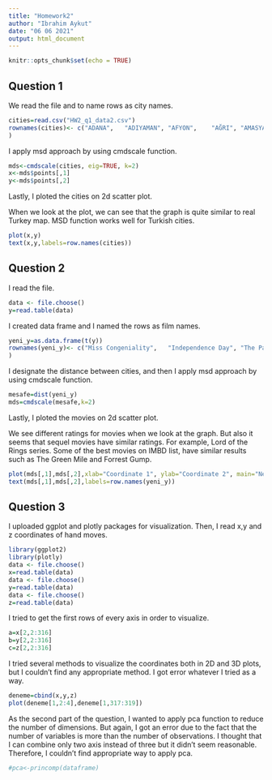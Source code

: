 ```yaml
---
title: "Homework2"
author: "Ibrahim Aykut"
date: "06 06 2021"
output: html_document
---
```


```r
knitr::opts_chunk$set(echo = TRUE)
```

## Question 1

We read the file and to name rows as city names.


```r
cities=read.csv("HW2_q1_data2.csv")
rownames(cities)<- c("ADANA",	"ADIYAMAN",	"AFYON",	"AĞRI",	"AMASYA",	"ANKARA",	"ANTALYA",	"ARTVİN",	"AYDIN",	"BALIKESİR",	"BİLECİK",	"BİNGÖL",	"BİTLİS",	"BOLU",	"BURDUR",	"BURSA",	"ÇANAKKALE",	"ÇANKIRI",	"ÇORUM",	"DENİZLİ",	"DİYARBAKIR",	"EDİRNE",	"ELAZIĞ",	"ERZİNCAN",	"ERZURUM",	"ESKİŞEHİR",	"GAZİANTEP",	"GİRESUN",	"GÜMÜŞHANE",	"HAKKARİ",	"HATAY",	"ISPARTA",	"İÇEL",	"İSTANBUL",	"İZMİR",	"KARS",	"KASTAMONU",	"KAYSERİ",	"KIRKLARELİ",	"KIRŞEHİR",	"KOCAELİ",	"KONYA",	"KÜTAHYA",	"MALATYA",	"MANİSA",	"KAHRAMANMARAŞ",	"MARDİN",	"MUĞLA",	"MUŞ",	"NEVŞEHİR",	"NİĞDE",	"ORDU",	"RİZE",	"SAKARYA",	"SAMSUN",	"SİİRT",	"SİNOP",	"SİVAS",	"TEKİRDAĞ",	"TOKAT",	"TRABZON",	"TUNCELİ",	"ŞANLIURFA",	"UŞAK",	"VAN",	"YOZGAT",	"ZONGULDAK",	"AKSARAY",	"BAYBURT",	"KARAMAN",	"KIRIKKALE",	"BATMAN",	"ŞIRNAK",	"BARTIN",	"ARDAHAN",	"IĞDIR",	"YALOVA",	"KARABÜK",	"KİLİS",	"OSMANİYE",	"DÜZCE"
)
```

I apply msd approach by using cmdscale function.

```r
mds<-cmdscale(cities, eig=TRUE, k=2)
x<-mds$points[,1]
y<-mds$points[,2]
```

Lastly, I ploted the cities on 2d scatter plot.

When we look at the plot, we can see that the graph is quite similar to real Turkey map. MSD function works well for Turkish cities.

```r
plot(x,y)
text(x,y,labels=row.names(cities))
```

## Question 2

I read the file.

```r
data <- file.choose()
y=read.table(data)
```

I created data frame and I named the rows as film names.

```r
yeni_y=as.data.frame(t(y))
rownames(yeni_y)<- c("Miss Congeniality",	"Independence Day",	"The Patriot",	"The Day After Tomorrow",	"Pirates of the Caribbean: The Curse of the Black Pearl",	"Pretty Woman",	"Forrest Gump",	"The Green Mile",	"Con Air",	"Twister",	"Sweet Home Alabama",	"Pearl Harbor",	"Armageddon",	"The Rock",	"What Women Want",	"Bruce Almighty",	"Ocean's Eleven",	"The Bourne Identity",	"The Italian Job",	"I Robot",	"American Beauty",	"How to Lose a Guy in 10 Days",	"Lethal Weapon 4",	"Shrek 2",	"Lost in Translation",	"Top Gun",	"Pulp Fiction",	"Gone in 60 Seconds",	"The Sixth Sense",	"Lord of the Rings: The Two Towers",	"Men of Honor",	"Gladiator",	"Lord of the Rings: The Fellowship of the Ring",	"Sister Act",	"Double Jeopardy",	"Two Weeks Notice",	"Troy",	"The Royal Tenenbaums",	"National Treasure",	"50 First Dates",	"Indiana Jones and the Last Crusade",	"My Big Fat Greek Wedding",	"Mystic River",	"Titanic",	"Dirty Dancing",	"Catch Me If You Can",	"Finding Nemo (Widescreen)",	"The Matrix",	"Kill Bill: Vol. 1",	"The Wedding Planner",	"The Shawshank Redemption Special Edition",	"The Last Samurai",	"John Q",	"Swordfish",	"The Bourne Supremacy",	"The Terminal",	"Men in Black II",	"Spider-Man 2",	"Braveheart",	"Men in Black",	"Ghost",	"Air Force One",	"Lord of the Rings: The Return of the King",	"Man on Fire",	"The Incredibles",	"Mr Deeds",	"Collateral",	"Spider-Man",	"Saving Private Ryan",	"Erin Brockovich",	"Monsters Inc.",	"Shrek (Full-screen)",	"The Silence of the Lambs",	"Memento",	"Tomb Raider",	"Ferris Bueller's Day Off",	"Maid in Manhattan",	"Entrapment",	"Meet the Parents",	"Dodgeball A True Underdog Story",	"Rain Man",	"Patch Adams",	"Big Fish",	"Fight Club",	"S.W.A.T.",	"Good Will Hunting",	"A Few Good Men",	"Enemy of the State",	"The General's Daughter",	"Minority Report",	"Something's Gotta Give",	"Raiders of the Lost Ark",	"Anger Management",	"Sideways",	"Kill Bill: Vol. 2",	"American Pie",	"The Fast and the Furious",	"The School of Rock",	"Napoleon Dynamite",	"The Notebook"
)
```

I designate the distance between cities, and then I apply msd approach by using cmdscale function.

```r
mesafe=dist(yeni_y)
mds=cmdscale(mesafe,k=2)
```

Lastly, I ploted the movies on 2d scatter plot.

We see different ratings for movies when we look at the graph. But also it seems that sequel movies have similar ratings. For example, Lord of the Rings series. Some of the best movies on IMBD list, have similar results such as The Green Mile and Forrest Gump.

```r
plot(mds[,1],mds[,2],xlab="Coordinate 1", ylab="Coordinate 2", main="Netflix MDS",)
text(mds[,1],mds[,2],labels=row.names(yeni_y))
```

## Question 3

I uploaded ggplot and plotly packages for visualization. Then, I read x,y and z coordinates of hand moves.

```r
library(ggplot2)
library(plotly)
data <- file.choose()
x=read.table(data)
data <- file.choose()
y=read.table(data)
data <- file.choose()
z=read.table(data)
```

I tried to get the first rows of every axis in order to visualize.

```r
a=x[2,2:316]
b=y[2,2:316]
c=z[2,2:316]
```

I tried several methods to visualize the coordinates both in 2D and 3D plots, but I couldn't find any appropriate method. I got error whatever I tried as a way.

```r
deneme=cbind(x,y,z)
plot(deneme[1,2:4],deneme[1,317:319])
```

As the second part of the question, I wanted to apply pca function to reduce the number of dimensions. But again, I got an error due to the fact that the number of variables is more than the number of observations. I thought that I can combine only two axis instead of three but it didn't seem reasonable. Therefore, I couldn't find appropriate way to apply pca.

```r
#pca<-princomp(dataframe)
```
